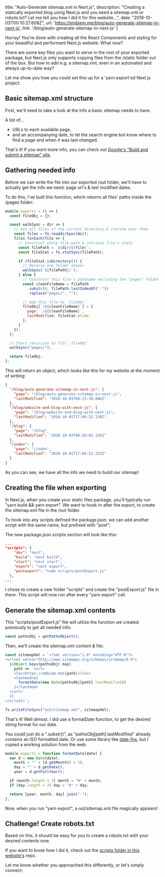 

  title: "Auto-Generate sitemap.xml in Next.js",
  description: "Creating a statically exported blog using Next.js and you need a sitemap.xml or robots.txt? Let me tell you how I did it for this website...",
  date: "2018-10-03T00:10:27.608Z",
  url: 'https://embiem.me/blog/auto-generate-sitemap-in-next-js',
  link: '/blog/auto-generate-sitemap-in-next-js'
}



Hurray! You're done with creating all the React Components and styling for your beautiful and performant Next.js website. What now?

There are some key files you want to serve in the root of your exported package, but Next.js only supports copying files from the /static folder out of the box. But how to add e.g. a sitemap.xml, even in an automated and always up-to-date way?

Let me show you how you could set this up for a 'yarn export'ed Next.js project.

## Basic sitemap.xml structure

First, we'll need to take a look at the info a basic sitemap needs to have.

A list of...
* URLs to each available page,
* and an accompanying date,
to let the search engine bot know where to find a page and when it was last changed.

That's it! If you want more info, you can check out [Google's "Build and submit a sitemap" site](https://support.google.com/webmasters/answer/183668?visit_id=636740126864405871-4102161738&rd=1).

## Gathering needed info

Before we can write the file into our exported /out folder, we'll have to actually get the info we need: page url's & last modified dates.

To do this, I've built this function, which returns all files' paths inside the /pages folder:

```javascript
module.exports = () => {
  const fileObj = {};

  const walkSync = dir => {
    // Get all files of the current directory & iterate over them
    const files = fs.readdirSync(dir);
    files.forEach(file => {
      // Construct whole file-path & retrieve file's stats
      const filePath = `${dir}${file}`;
      const fileStat = fs.statSync(filePath);

      if (fileStat.isDirectory()) {
        // Recurse one folder deeper
        walkSync(`${filePath}/`);
      } else {
        // Construct this file's pathname excluding the "pages" folder & its extension
        const cleanFileName = filePath
          .substr(0, filePath.lastIndexOf("."))
          .replace("pages/", "");

        // Add this file to `fileObj`
        fileObj[`/${cleanFileName}`] = {
          page: `/${cleanFileName}`,
          lastModified: fileStat.mtime
        };
      }
    });
  };

  // Start recursion to fill `fileObj`
  walkSync("pages/");

  return fileObj;
};
```

This will return an object, which looks like this for my website at the moment of writing:

```json
{
  "/blog/auto-generate-sitemap-in-next-js": {
    "page": "/blog/auto-generate-sitemap-in-next-js",
    "lastModified": "2018-10-03T00:25:30.806Z"
  },
  "/blog/website-and-blog-with-next-js": {
    "page": "/blog/website-and-blog-with-next-js",
    "lastModified": "2018-10-01T17:04:52.150Z"
  },
  "/blog": {
    "page": "/blog",
    "lastModified": "2018-10-03T00:26:02.134Z"
  },
  "/index": {
    "page": "/index",
    "lastModified": "2018-10-01T17:04:52.153Z"
  }
}
```

As you can see, we have all the info we need to build our sitemap!

## Creating the file when exporting

In Next.js, when you create your static files package, you'll typically run "yarn build && yarn export". We want to hook-in after the export, to create the sitemap.xml file in the /out folder.

To hook into any scripts defined the package.json, we can add another script with the same name, but prefixed with "post";

The new package.json scripts section will look like this:

```json
...
"scripts": {
    "dev": "next",
    "build": "next build",
    "start": "next start",
    "export": "next export",
    "postexport": "node scripts/postExport.js"
  },
...
```

I chose to create a new folder "scripts" and create the "postExport.js" file in there. This script will now run after every "yarn export" call.

## Generate the sitemap.xml contents

This "scripts/postExport.js" file will utilize the function we created previously to get all needed info:

```javascript
const pathsObj = getPathsObject();
```

Then, we'll create the sitemap.xml content & file:

```javascript
const sitemapXml = `<?xml version="1.0" encoding="UTF-8"?>
<urlset xmlns="http://www.sitemaps.org/schemas/sitemap/0.9"> 
  ${Object.keys(pathsObj).map(
    path => `<url>
    <loc>https://embiem.me${path}</loc>
    <lastmod>${
      formatDate(new Date(pathsObj[path].lastModified))
    }</lastmod>
  </url>`
  )}
</urlset>`;

fs.writeFileSync("out/sitemap.xml", sitemapXml);
```

That's it! Well almost. I did use a formatDate function, to get the desired string format for our date.

You could just do a ".substr()", as "pathsObj[path].lastModified" already contains an ISO formatted date. Or use some library like [date-fns](https://date-fns.org/), but I copied a working solution from the web:

```javascript
module.exports = function formatDate(date) {
  var d = new Date(date),
    month = "" + (d.getMonth() + 1),
    day = "" + d.getDate(),
    year = d.getFullYear();

  if (month.length < 2) month = "0" + month;
  if (day.length < 2) day = "0" + day;

  return [year, month, day].join("-");
};
```

Now, when you run "yarn export", a out/sitemap.xml file magically appears!

## Challenge! Create robots.txt

Based on this, it should be easy for you to create a robots.txt with your desired contents now.

If you want to know how I did it, check out the [scripts folder in this website's](https://gitlab.com/embiem/embiem-website/tree/master/scripts) repo.

Let me know whether you approached this differently, or let's simply connect:

<PostSection>
  <IconLink
    href="https://www.linkedin.com/in/mbeierling/"
    iconSrc="/static/iconmonstr-linkedin-3.svg"
    text="Linkedin"
  />
  <IconLink
    href="https://twitter.com/em_bi_em"
    iconSrc="/static/Twitter_Logo_Blue.svg"
    text="Twitter"
  />
  <IconLink
    href="https://keybase.io/mbeierling"
    iconSrc="/static/keybase-icon.svg"
    text="Keybase"
  />
</PostSection>
